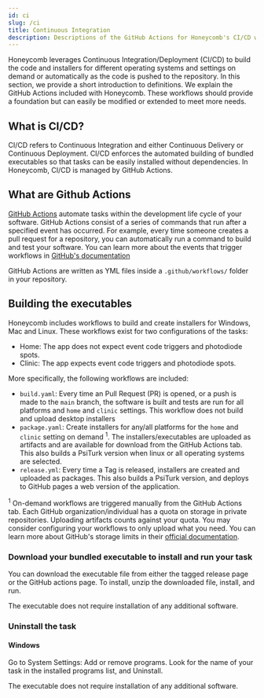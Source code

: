 ```yaml
---
id: ci
slug: /ci
title: Continuous Integration
description: Descriptions of the GitHub Actions for Honeycomb's CI/CD workflows
---
```


Honeycomb leverages Continuous Integration/Deployment (CI/CD) to build the code and installers for different operating systems and settings on demand or automatically as the code is pushed to the repository. In this section, we provide a short introduction to definitions. We explain the GitHub Actions included with Honeycomb. These workflows should provide a foundation but can easily be modified or extended to meet more needs.

## What is CI/CD?

CI/CD refers to Continuous Integration and either Continuous Delivery or Continuous Deployment. CI/CD enforces the automated building of bundled executables so that tasks can be easily installed without dependencies. In Honeycomb, CI/CD is managed by GitHub Actions.

## What are Github Actions

[GitHub Actions](https://docs.github.com/en/actions) automate tasks within the development life cycle of your software. GitHub Actions consist of a series of commands that run after a specified event has occurred. For example, every time someone creates a pull request for a repository, you can automatically run a command to build and test your software. You can learn more about the events that trigger workflows in [GitHub's documentation](https://docs.github.com/en/actions/reference/events-that-trigger-workflows)

GitHub Actions are written as YML files inside a `.github/workflows/` folder in your repository.

## Building the executables

Honeycomb includes workflows to build and create installers for Windows, Mac and Linux. These workflows exist for two configurations of the tasks:

- Home: The app does not expect event code triggers and photodiode spots.
- Clinic: The app expects event code triggers and photodiode spots.

More specifically, the following workflows are included:

- `build.yaml`: Every time an Pull Request (PR) is opened, or a push is made to the `main` branch, the software is built and tests are run for all platforms and `home` and `clinic` settings. This workflow does not build and upload desktop installers
- `package.yaml`: Create installers for any/all platforms for the `home` and `clinic` setting on demand <sup>1</sup>. The installers/executables are uploaded as artifacts and are available for download from the GitHub Actions tab. This also builds a PsiTurk version when linux or all operating systems are selected.
- `release.yml`: Every time a Tag is released, installers are created and uploaded as packages. This also builds a PsiTurk version, and deploys to GitHub pages a web version of the application.

<sup>1</sup> On-demand workflows are triggered manually from the GitHub Actions tab. Each GitHub organization/individual
has a quota on storage in private repositories. Uploading artifacts counts against your quota. You may
consider configuring your workflows to only upload what you need. You can learn more about GitHub's storage
limits in their [official documentation](https://docs.github.com/en/billing/managing-billing-for-github-actions/about-billing-for-github-actions#about-billing-for-github-actions).

### Download your bundled executable to install and run your task

You can download the executable file from either the tagged release page or the GitHub actions page. To install, unzip the downloaded file, install, and run.

The executable does not require installation of any additional software.

### Uninstall the task

#### Windows

Go to System Settings: Add or remove programs. Look for the name of your task in the installed programs list, and Uninstall.

The executable does not require installation of any additional software.
